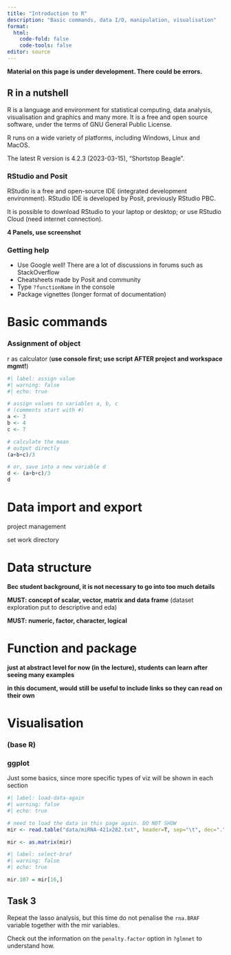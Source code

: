 ```yaml
---
title: "Introduction to R"
description: "Basic commands, data I/O, manipulation, visualisation"
format: 
  html:
    code-fold: false
    code-tools: false
editor: source
---
```


**Material on this page is under development. There could be errors. **

## R in a nutshell 

R is a language and environment for statistical computing, data analysis, visualisation and graphics and many more. It is a free and open source software, under the terms of GNU General Public License. 

R runs on a wide variety of platforms, including Windows, Linux and MacOS. 

The latest R version is 4.2.3 (2023-03-15), "Shortstop Beagle".

### RStudio and Posit

RStudio is a free and open-source IDE (integrated development environment). RStudio IDE is developed by Posit, previously RStudio PBC. 

It is possible to download RStudio to your laptop or desktop; or use RStudio Cloud (need internet connection).

**4 Panels, use screenshot**



### Getting help 

* Use Google well! There are a lot of discussions in forums such as StackOverflow
* Cheatsheets made by Posit and community
* Type `?functionName` in the console 
* Package vignettes (longer format of documentation)



# Basic commands 

### Assignment of object

r as calculator (**use console first; use script AFTER project and workspace mgmt!**)

```r
#| label: assign value
#| warning: false
#| echo: true

# assign values to variables a, b, c
# (comments start with #)
a <- 3
b <- 4
c <- 7

# calculate the mean
# output directly
(a+b+c)/3

# or, save into a new variable d
d <- (a+b+c)/3
d

```



# Data import and export 

project management 

set work directory


# Data structure

**Bec student background, it is not necessary to go into too much details**

**MUST: concept of scalar, vector, matrix and data frame** (dataset exploration put to descriptive and eda)

**MUST: numeric, factor, character, logical**



# Function and package

**just at abstract level for now (in the lecture), students can learn after seeing many examples**

**in this document, would still be useful to include links so they can read on their own**



# Visualisation 

### (base R)


### ggplot

Just some basics, since more specific types of viz will be shown in each section

```r
#| label: load-data-again
#| warning: false
#| echo: true

# need to load the data in this page again. DO NOT SHOW
mir <- read.table("data/miRNA-421x282.txt", header=T, sep="\t", dec=".")

mir <- as.matrix(mir)
```

```r
#| label: select-braf
#| warning: false
#| echo: true

mir.107 = mir[16,] 
```


::: callout-note
## Task 3

Repeat the lasso analysis, but this time do not penalise the `rna.BRAF` variable together with the mir variables.

Check out the information on the `penalty.factor` option in `?glmnet` to understand how.
:::
